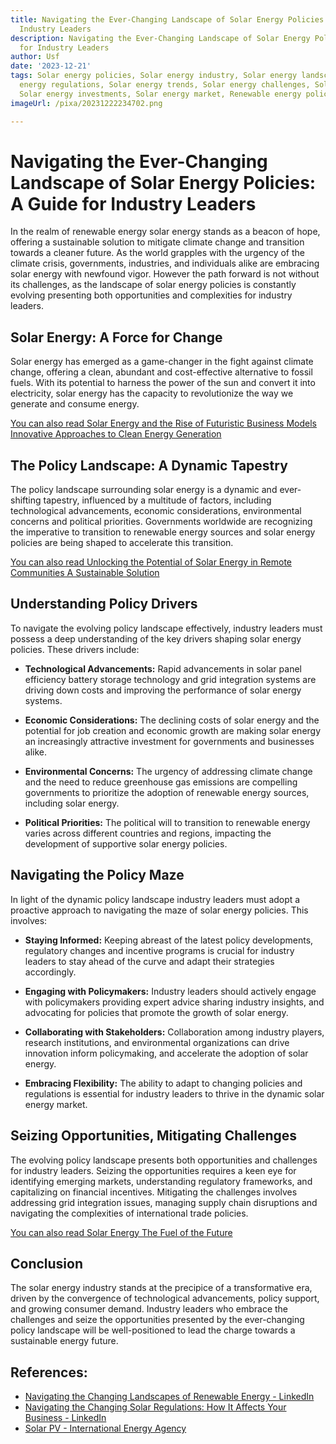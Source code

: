 ```yaml
---
title: Navigating the Ever-Changing Landscape of Solar Energy Policies A Guide for
  Industry Leaders
description: Navigating the Ever-Changing Landscape of Solar Energy Policies A Guide
  for Industry Leaders
author: Usf
date: '2023-12-21'
tags: Solar energy policies, Solar energy industry, Solar energy landscape, Solar
  energy regulations, Solar energy trends, Solar energy challenges, Solar energy opportunities,
  Solar energy investments, Solar energy market, Renewable energy policies
imageUrl: /pixa/20231222234702.png

---
```

# Navigating the Ever-Changing Landscape of Solar Energy Policies: A Guide  for Industry Leaders

In  the  realm of renewable energy solar energy stands as  a beacon of hope, offering a sustainable solution to mitigate  climate change and transition towards a cleaner future. As the world grapples with the urgency  of the climate crisis, governments, industries, and individuals alike are embracing solar energy with  newfound vigor. However  the path forward is not without its  challenges, as the landscape of solar energy policies  is constantly evolving presenting both opportunities and complexities for industry leaders.

## **Solar Energy: A Force for Change**

Solar energy  has emerged as a  game-changer in the  fight against climate change, offering a clean, abundant and cost-effective alternative to fossil fuels. With  its potential to harness the power  of the sun and  convert it into electricity, solar energy has the capacity to revolutionize  the way we generate and consume energy.

[You can also read Solar Energy  and the Rise of Futuristic Business Models Innovative Approaches to  Clean Energy Generation](Solar%20Energy%20and%20the%20Rise%20of%20Futuristic%20Business%20Models%20Innovative%20Approaches%20to%20Clean%20Energy%20Generation)


## **The Policy Landscape: A Dynamic Tapestry**

The policy landscape surrounding solar energy is a dynamic and ever-shifting tapestry, influenced by a multitude of  factors, including technological advancements, economic considerations, environmental concerns and political priorities. Governments worldwide are recognizing  the imperative to transition  to renewable energy sources and solar energy policies are being shaped to accelerate this transition.

[You can also read Unlocking the Potential of Solar Energy in Remote Communities A Sustainable Solution](Unlocking%20the%20Potential%20of%20Solar%20Energy%20in%20Remote%20Communities%20A%20Sustainable%20Solution)


## **Understanding Policy Drivers**

To  navigate the evolving policy landscape effectively, industry leaders must possess a deep understanding of the  key drivers shaping  solar energy policies. These drivers include:

* **Technological Advancements:** Rapid advancements in  solar panel efficiency  battery storage technology and  grid integration  systems are driving down  costs and improving the performance of solar energy systems.

* **Economic Considerations:** The declining costs of solar energy and the potential for job creation and economic growth are making solar energy an increasingly attractive investment for governments and businesses  alike.

* **Environmental Concerns:** The urgency of addressing climate change and the need to reduce greenhouse gas emissions are compelling governments to prioritize the adoption of renewable energy sources,  including solar energy.

* **Political Priorities:** The political will to transition to renewable energy varies  across different  countries and  regions, impacting  the development of supportive solar energy policies.

##  **Navigating the Policy  Maze**

In light of the  dynamic policy landscape industry  leaders must adopt a proactive approach to navigating the maze  of solar energy policies. This involves:

* **Staying Informed:**  Keeping abreast of the latest policy  developments, regulatory changes and incentive programs is crucial for  industry leaders to stay ahead of the curve and adapt their strategies accordingly.

* **Engaging with Policymakers:** Industry leaders should actively engage with policymakers providing  expert advice sharing industry insights, and advocating for policies that promote the  growth of solar energy.

* **Collaborating with Stakeholders:** Collaboration among industry players, research institutions, and environmental organizations can drive innovation inform policymaking, and accelerate the adoption of solar energy.

* **Embracing Flexibility:**  The ability to adapt to changing policies and regulations is essential  for industry leaders to thrive in the dynamic solar energy  market.

## **Seizing Opportunities, Mitigating  Challenges**

The evolving policy  landscape presents both opportunities  and challenges for industry leaders. Seizing the opportunities requires a keen eye for identifying emerging markets, understanding regulatory frameworks,  and capitalizing on financial incentives. Mitigating the challenges involves addressing  grid integration issues, managing supply chain disruptions and navigating the complexities  of international trade policies.

[You can also read Solar Energy  The Fuel of the Future](Solar%20Energy%20The%20Fuel%20of%20the%20Future)


## **Conclusion**

The solar energy industry stands at the precipice of a transformative era, driven by  the convergence of technological  advancements, policy  support, and growing consumer demand. Industry leaders who embrace the challenges and seize  the opportunities presented by the ever-changing policy landscape will be well-positioned to lead the  charge towards a  sustainable energy future.

## References:
- [Navigating the Changing Landscapes of Renewable Energy - LinkedIn](https://www.linkedin.com/pulse/navigating-changing-landscapes-renewable-energy-1f)
- [Navigating the Changing Solar Regulations: How It Affects Your Business - LinkedIn](https://www.linkedin.com/pulse/navigating-changing-solar-regulations-how-affects-your-nick-dimitrov)
- [Solar PV - International Energy Agency](https://www.iea.org/energy-system/renewables/solar-pv)
